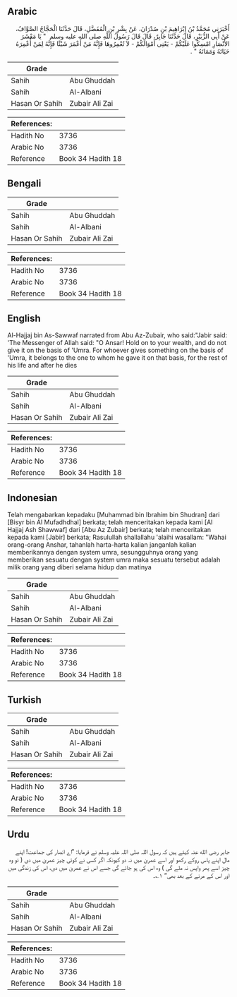 ## Arabic


<div dir="rtl" lang="ar" style={{fontSize:'larger',backgroundColor:'#f8f9fa',padding:20}}>
أَخْبَرَنِي مُحَمَّدُ بْنُ إِبْرَاهِيمَ بْنِ صُدْرَانَ، عَنْ بِشْرِ بْنِ الْمُفَضَّلِ، قَالَ حَدَّثَنَا الْحَجَّاجُ الصَّوَّافُ، عَنْ أَبِي الزُّبَيْرِ، قَالَ حَدَّثَنَا جَابِرٌ، قَالَ قَالَ رَسُولُ اللَّهِ صلى الله عليه وسلم ‏ "‏ يَا مَعْشَرَ الأَنْصَارِ امْسِكُوا عَلَيْكُمْ - يَعْنِي أَمْوَالَكُمْ - لاَ تُعْمِرُوهَا فَإِنَّهُ مَنْ أَعْمَرَ شَيْئًا فَإِنَّهُ لِمَنْ أُعْمِرَهُ حَيَاتَهُ وَمَمَاتَهُ ‏"‏ ‏.‏
</div>
<div style={{backgroundColor:'#f8f9fa',padding:20, marginBottom: 10}}><table> <thead> <tr> <th>Grade</th> <th></th> </tr> </thead> <tbody> <tr><td>Sahih</td><td>Abu Ghuddah</td></tr><tr><td>Sahih</td><td>Al-Albani</td></tr><tr><td>Hasan Or Sahih</td><td>Zubair Ali Zai</td></tr></tbody></table><table> <thead> <tr> <th>References:</th> <th></th> </tr> </thead> <tbody><tr><td>Hadith No</td><td>3736</td></tr><tr><td>Arabic No</td><td>3736</td></tr><tr><td>Reference</td><td>Book 34 Hadith 18</td></tr></tbody></table></div>

## Bengali


<div dir="ltr" lang="bn" style={{fontSize:'larger',backgroundColor:'#f8f9fa',padding:20}}>

</div>
<div style={{backgroundColor:'#f8f9fa',padding:20, marginBottom: 10}}><table> <thead> <tr> <th>Grade</th> <th></th> </tr> </thead> <tbody> <tr><td>Sahih</td><td>Abu Ghuddah</td></tr><tr><td>Sahih</td><td>Al-Albani</td></tr><tr><td>Hasan Or Sahih</td><td>Zubair Ali Zai</td></tr></tbody></table><table> <thead> <tr> <th>References:</th> <th></th> </tr> </thead> <tbody><tr><td>Hadith No</td><td>3736</td></tr><tr><td>Arabic No</td><td>3736</td></tr><tr><td>Reference</td><td>Book 34 Hadith 18</td></tr></tbody></table></div>

## English


<div dir="ltr" lang="en" style={{fontSize:'larger',backgroundColor:'#f8f9fa',padding:20}}>
Al-Hajjaj bin As-Sawwaf narrated from Abu Az-Zubair, who said:"Jabir said: 'The Messenger of Allah said: "O Ansar! Hold on to your wealth, and do not give it on the basis of 'Umra. For whoever gives something on the basis of 'Umra, it belongs to the one to whom he gave it on that basis, for the rest of his life and after he dies
</div>
<div style={{backgroundColor:'#f8f9fa',padding:20, marginBottom: 10}}><table> <thead> <tr> <th>Grade</th> <th></th> </tr> </thead> <tbody> <tr><td>Sahih</td><td>Abu Ghuddah</td></tr><tr><td>Sahih</td><td>Al-Albani</td></tr><tr><td>Hasan Or Sahih</td><td>Zubair Ali Zai</td></tr></tbody></table><table> <thead> <tr> <th>References:</th> <th></th> </tr> </thead> <tbody><tr><td>Hadith No</td><td>3736</td></tr><tr><td>Arabic No</td><td>3736</td></tr><tr><td>Reference</td><td>Book 34 Hadith 18</td></tr></tbody></table></div>

## Indonesian


<div dir="ltr" lang="id" style={{fontSize:'larger',backgroundColor:'#f8f9fa',padding:20}}>
Telah mengabarkan kepadaku [Muhammad bin Ibrahim bin Shudran] dari [Bisyr bin Al Mufadhdhal] berkata; telah menceritakan kepada kami [Al Hajjaj Ash Shawwaf] dari [Abu Az Zubair] berkata; telah menceritakan kepada kami [Jabir] berkata; Rasulullah shallallahu 'alaihi wasallam: "Wahai orang-orang Anshar, tahanlah harta-harta kalian janganlah kalian memberikannya dengan system umra, sesungguhnya orang yang memberikan sesuatu dengan system umra maka sesuatu tersebut adalah milik orang yang diberi selama hidup dan matinya
</div>
<div style={{backgroundColor:'#f8f9fa',padding:20, marginBottom: 10}}><table> <thead> <tr> <th>Grade</th> <th></th> </tr> </thead> <tbody> <tr><td>Sahih</td><td>Abu Ghuddah</td></tr><tr><td>Sahih</td><td>Al-Albani</td></tr><tr><td>Hasan Or Sahih</td><td>Zubair Ali Zai</td></tr></tbody></table><table> <thead> <tr> <th>References:</th> <th></th> </tr> </thead> <tbody><tr><td>Hadith No</td><td>3736</td></tr><tr><td>Arabic No</td><td>3736</td></tr><tr><td>Reference</td><td>Book 34 Hadith 18</td></tr></tbody></table></div>

## Turkish


<div dir="ltr" lang="tr" style={{fontSize:'larger',backgroundColor:'#f8f9fa',padding:20}}>

</div>
<div style={{backgroundColor:'#f8f9fa',padding:20, marginBottom: 10}}><table> <thead> <tr> <th>Grade</th> <th></th> </tr> </thead> <tbody> <tr><td>Sahih</td><td>Abu Ghuddah</td></tr><tr><td>Sahih</td><td>Al-Albani</td></tr><tr><td>Hasan Or Sahih</td><td>Zubair Ali Zai</td></tr></tbody></table><table> <thead> <tr> <th>References:</th> <th></th> </tr> </thead> <tbody><tr><td>Hadith No</td><td>3736</td></tr><tr><td>Arabic No</td><td>3736</td></tr><tr><td>Reference</td><td>Book 34 Hadith 18</td></tr></tbody></table></div>

## Urdu


<div dir="rtl" lang="ur" style={{fontSize:'larger',backgroundColor:'#f8f9fa',padding:20}}>
جابر رضی الله عنہ کہتے ہیں کہ رسول اللہ صلی اللہ علیہ وسلم نے فرمایا: ”اے انصار کی جماعت! اپنے مال اپنے پاس روکے رکھو اور اسے عمریٰ میں نہ دو کیونکہ اگر کسی نے کوئی چیز عمریٰ میں دی ( تو وہ چیز اسے پھر واپس نہ ملے گی ) وہ اس کی ہو جائے گی جسے اس نے عمریٰ میں دی، اس کی زندگی میں اور اس کے مرنے کے بعد بھی“ ۱؎۔
</div>
<div style={{backgroundColor:'#f8f9fa',padding:20, marginBottom: 10}}><table> <thead> <tr> <th>Grade</th> <th></th> </tr> </thead> <tbody> <tr><td>Sahih</td><td>Abu Ghuddah</td></tr><tr><td>Sahih</td><td>Al-Albani</td></tr><tr><td>Hasan Or Sahih</td><td>Zubair Ali Zai</td></tr></tbody></table><table> <thead> <tr> <th>References:</th> <th></th> </tr> </thead> <tbody><tr><td>Hadith No</td><td>3736</td></tr><tr><td>Arabic No</td><td>3736</td></tr><tr><td>Reference</td><td>Book 34 Hadith 18</td></tr></tbody></table></div>